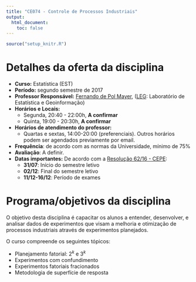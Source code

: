 ```yaml
---
title: "CE074 - Controle de Processos Industriais"
output:
  html_document:
    toc: false
---
```


```r
source("setup_knitr.R")
```

# Detalhes da oferta da disciplina

- **Curso:** Estatística (EST)
- **Período:** segundo semestre de 2017
- **Professor Responsável:** [Fernando de Pol Mayer][], ([LEG][]:
  Laboratório de Estatística e Geoinformação)
- **Horários e Locais:**
    - Segunda, 20:40 - 22:00h, **A confirmar**
    - Quinta, 19:00 - 20:30h, **A confirmar**
- **Horários de atendimento do professor:**
    - Quartas e sextas, 14:00-20:00 (preferenciais). Outros horários
      podem ser agendados previamente por email.
- **Frequência**: de acordo com as normas da Universidade, mínimo de 75%
- **Avaliação**: A definir.
- **Datas importantes:** De acordo com a [Resolução 62/16 - CEPE][]:
    - **31/07**: Início do semestre letivo
    - **02/12**: Final do semestre letivo
    - **11/12-16/12**: Período de exames

# Programa/objetivos da disciplina

O objetivo desta disciplina é capacitar os alunos a entender, desenvolver, e
analisar dados de experimentos que visam a melhoria e otimização de processos
industriais através de experimentos planejados.

O curso compreende os seguintes tópicos:

- Planejamento fatorial: $2^k$ e $3^k$
- Experimentos com confundimento
- Experimentos fatoriais fracionados
- Metodologia de superfície de resposta

<!-- links -->

[Fernando de Pol Mayer]: http://leg.ufpr.br/~fernandomayer
[LEG]: http://www.leg.ufpr.br
[Resolução 62/16 - CEPE]: http://www.est.ufpr.br/calendario/cepe6216.pdf
